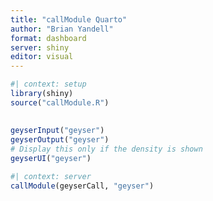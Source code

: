 ```yaml
---
title: "callModule Quarto"
author: "Brian Yandell"
format: dashboard
server: shiny
editor: visual
---
```


```r
#| context: setup
library(shiny)
source("callModule.R")
```

## 

```r
geyserInput("geyser")
geyserOutput("geyser")
# Display this only if the density is shown
geyserUI("geyser")
```

```r
#| context: server
callModule(geyserCall, "geyser")
```
